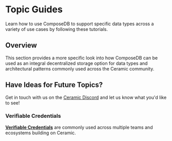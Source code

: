 # Topic Guides
Learn how to use ComposeDB to support specific data types across a variety of use cases by following these tutorials.

## Overview
This section provides a more specific look into how ComposeDB can be used as an integral decentralized storage option for data types and architectural patterns commonly used across the Ceramic community.

## Have Ideas for Future Topics?

Get in touch with us on the [Ceramic Discord](https://chat.ceramic.network/) and let us know what you'd like to see!

### Verifiable Credentials

[**Verifiable Credentials**](../../guides/tutorials/verifiable-credentials.mdx) are commonly used across multiple teams and ecosystems building on Ceramic.
